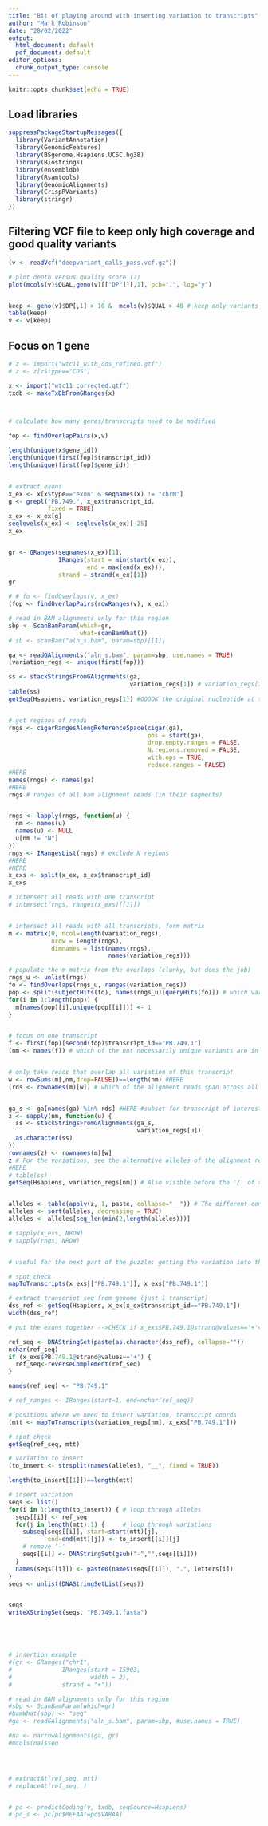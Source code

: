 ---
title: "Bit of playing around with inserting variation to transcripts"
author: "Mark Robinson"
date: "28/02/2022"
output:
  html_document: default
  pdf_document: default
editor_options: 
  chunk_output_type: console
---

```{r setup, include=FALSE}
knitr::opts_chunk$set(echo = TRUE)
```


## Load libraries

```{r libraries}
suppressPackageStartupMessages({
  library(VariantAnnotation)
  library(GenomicFeatures)
  library(BSgenome.Hsapiens.UCSC.hg38)
  library(Biostrings)
  library(ensembldb)
  library(Rsamtools)
  library(GenomicAlignments)
  library(CrispRVariants)
  library(stringr)
})
```

## Filtering VCF file to keep only high coverage and good quality variants

```{r vcf_filter}
(v <- readVcf("deepvariant_calls_pass.vcf.gz"))

# plot depth versus quality score (?)
plot(mcols(v)$QUAL,geno(v)[["DP"]][,1], pch=".", log="y")


keep <- geno(v)$DP[,1] > 10 &  mcols(v)$QUAL > 40 # keep only variants with depth > 10
table(keep)
v <- v[keep]

```

## Focus on 1 gene

```{r import}

# z <- import("wtc11_with_cds_refined.gtf")
# z <- z[z$type=="CDS"]

x <- import("wtc11_corrected.gtf")
txdb <- makeTxDbFromGRanges(x)



# calculate how many genes/transcripts need to be modified

fop <- findOverlapPairs(x,v)

length(unique(x$gene_id))
length(unique(first(fop)$transcript_id))
length(unique(first(fop)$gene_id))


# extract exons
x_ex <- x[x$type=="exon" & seqnames(x) != "chrM"]
g <- grepl("PB.749.", x_ex$transcript_id, 
           fixed = TRUE)
x_ex <- x_ex[g]
seqlevels(x_ex) <- seqlevels(x_ex)[-25]
x_ex


gr <- GRanges(seqnames(x_ex)[1],
              IRanges(start = min(start(x_ex)),
                      end = max(end(x_ex))),
              strand = strand(x_ex)[1])
gr

# # fo <- findOverlaps(v, x_ex)
(fop <- findOverlapPairs(rowRanges(v), x_ex))

# read in BAM alignments only for this region
sbp <- ScanBamParam(which=gr,
                    what=scanBamWhat())
# sb <- scanBam("aln_s.bam", param=sbp)[[1]]

ga <- readGAlignments("aln_s.bam", param=sbp, use.names = TRUE)
(variation_regs <- unique(first(fop)))

ss <- stackStringsFromGAlignments(ga, 
                                  variation_regs[1]) # variation_regs[1] limited to one position of variation
table(ss)
getSeq(Hsapiens, variation_regs[1]) #OOOOK the original nucleotide at the variation position


# get regions of reads
rngs <- cigarRangesAlongReferenceSpace(cigar(ga), 
                                       pos = start(ga),
                                       drop.empty.ranges = FALSE,
                                       N.regions.removed = FALSE,
                                       with.ops = TRUE,
                                       reduce.ranges = FALSE)
#HERE
names(rngs) <- names(ga)
#HERE
rngs # ranges of all bam alignment reads (in their segments)


rngs <- lapply(rngs, function(u) {
  nm <- names(u)
  names(u) <- NULL
  u[nm != "N"]
})
rngs <- IRangesList(rngs) # exclude N regions
#HERE
#HERE
x_exs <- split(x_ex, x_ex$transcript_id)
x_exs

# intersect all reads with one transcript
# intersect(rngs, ranges(x_exs)[[1]])


# intersect all reads with all transcripts, form matrix
m <- matrix(0, ncol=length(variation_regs), 
            nrow = length(rngs),
            dimnames = list(names(rngs),
                            names(variation_regs)))

# populate the m matrix from the overlaps (clunky, but does the job)
rngs_u <- unlist(rngs)
fo <- findOverlaps(rngs_u, ranges(variation_regs))
pop <- split(subjectHits(fo), names(rngs_u)[queryHits(fo)]) # which variations in a certain alignment read, and below notate with 0/1 if absent/present
for(i in 1:length(pop)) {
  m[names(pop)[i],unique(pop[[i]])] <- 1
}


# focus on one transcript
f <- first(fop)[second(fop)$transcript_id=="PB.749.1"]
(nm <- names(f)) # which of the not necessarily unique variants are in transcript PB.749.1


# only take reads that overlap all variation of this transcript
w <- rowSums(m[,nm,drop=FALSE])==length(nm) #HERE
(rds <- rownames(m)[w]) # which of the alignment reads span across all positions of variation of the transcript 


ga_s <- ga[names(ga) %in% rds] #HERE #subset for transcript of interest
z <- sapply(nm, function(u) {
  ss <- stackStringsFromGAlignments(ga_s,
                                    variation_regs[u])
  as.character(ss)
})
rownames(z) <- rownames(m)[w]
z # For the variations, see the alternative alleles of the alignment reads that overlap in the location of them all
#HERE  
# table(ss)
getSeq(Hsapiens, variation_regs[nm]) # Also visible before the '/' of the nm string. It is the original nucleotides


alleles <- table(apply(z, 1, paste, collapse="__")) # The different combinations that are generated by the different reads
alleles <- sort(alleles, decreasing = TRUE)
alleles <- alleles[seq_len(min(2,length(alleles)))]

# sapply(x_exs, NROW)
# sapply(rngs, NROW)


# useful for the next part of the puzzle: getting the variation into the transcript sequences

# spot check
mapToTranscripts(x_exs[["PB.749.1"]], x_exs["PB.749.1"])

# extract transcript seq from genome (just 1 transcript)
dss_ref <- getSeq(Hsapiens, x_ex[x_ex$transcript_id=="PB.749.1"])
width(dss_ref)

# put the exons together -->CHECK if x_exs$PB.749.1@strand@values=='+'=='+'

ref_seq <- DNAStringSet(paste(as.character(dss_ref), collapse=""))
nchar(ref_seq)
if (x_exs$PB.749.1@strand@values=='+') {
  ref_seq<-reverseComplement(ref_seq)
}

names(ref_seq) <- "PB.749.1"

# ref_ranges <- IRanges(start=1, end=nchar(ref_seq))

# positions where we need to insert variation, transcript coords
(mtt <- mapToTranscripts(variation_regs[nm], x_exs["PB.749.1"]))

# spot check
getSeq(ref_seq, mtt)

# variation to insert
(to_insert <- strsplit(names(alleles), "__", fixed = TRUE))

length(to_insert[[1]])==length(mtt)

# insert variation
seqs <- list()
for(i in 1:length(to_insert)) { # loop through alleles
  seqs[[i]] <- ref_seq
  for(j in length(mtt):1) {     # loop through variations
    subseq(seqs[[i]], start=start(mtt)[j], 
           end=end(mtt)[j]) <- to_insert[[i]][j]
    # remove '-'
    seqs[[i]] <- DNAStringSet(gsub("-","",seqs[[i]]))
  }
  names(seqs[[i]]) <- paste0(names(seqs[[i]]), ".", letters[i])
}
seqs <- unlist(DNAStringSetList(seqs))


seqs
writeXStringSet(seqs, "PB.749.1.fasta")





# insertion example
#(gr <- GRanges("chr1",
#              IRanges(start = 15903,
#                      width = 2),
#              strand = "+"))

# read in BAM alignments only for this region
#sbp <- ScanBamParam(which=gr)
#bamWhat(sbp) <- "seq"
#ga <- readGAlignments("aln_s.bam", param=sbp, #use.names = TRUE)

#na <- narrowAlignments(ga, gr)
#mcols(na)$seq




# extractAt(ref_seq, mtt)
# replaceAt(ref_seq, )


# pc <- predictCoding(v, txdb, seqSource=Hsapiens)
# pc_s <- pc[pc$REFAA!=pc$VARAA]

```